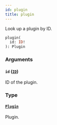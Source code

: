 ```yaml
---
id: plugin
title: plugin
---
```



Look up a plugin by ID.

```graphql
plugin(
  id: ID!
): Plugin
```


### Arguments

#### `id` ([`ID`](../../../developer/api-reference/scalars/id))

ID of the plugin.


### Type

#### [`Plugin`](../../../developer/api-reference/objects/plugin) 

Plugin.




